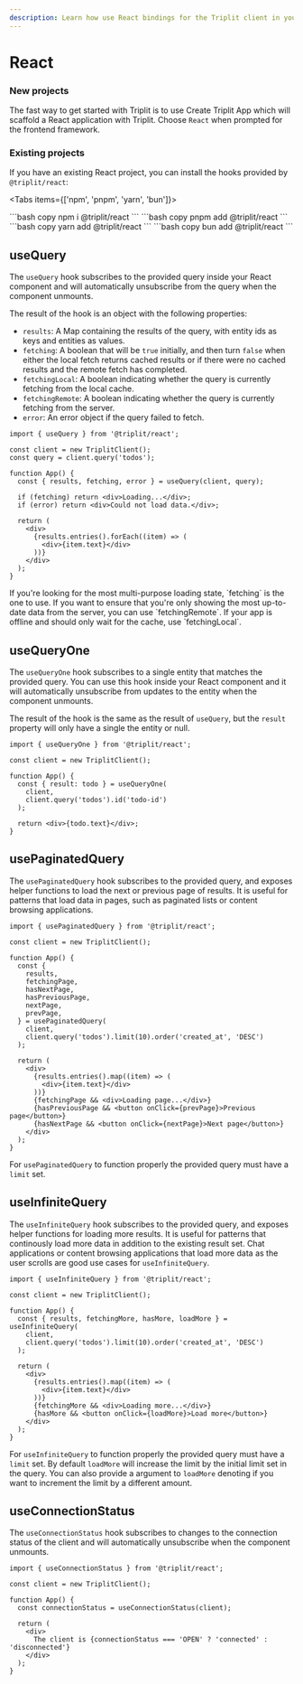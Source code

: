 ```yaml
---
description: Learn how use React bindings for the Triplit client in your app.
---
```



# React

### New projects

The fast way to get started with Triplit is to use Create Triplit App which will scaffold a React application with Triplit. Choose `React` when prompted for the frontend framework.

<CreateTriplitAppTabs />

### Existing projects

If you have an existing React project, you can install the hooks provided by `@triplit/react`:

<Tabs items={['npm', 'pnpm', 'yarn', 'bun']}>

  <Tab>
    ```bash copy
    npm i @triplit/react
    ```
  </Tab>
    <Tab>
    ```bash copy
    pnpm add @triplit/react
    ```
  </Tab>
  <Tab>
    ```bash copy
    yarn add @triplit/react
    ```
  </Tab>
  <Tab>
    ```bash copy
    bun add @triplit/react
    ```
  </Tab>
</Tabs>

## useQuery

The `useQuery` hook subscribes to the provided query inside your React component and will automatically unsubscribe from the query when the component unmounts.

The result of the hook is an object with the following properties:

- `results`: A Map containing the results of the query, with entity ids as keys and entities as values.
- `fetching`: A boolean that will be `true` initially, and then turn `false` when either the local fetch returns cached results or if there were no cached results and the remote fetch has completed.
- `fetchingLocal`: A boolean indicating whether the query is currently fetching from the local cache.
- `fetchingRemote`: A boolean indicating whether the query is currently fetching from the server.
- `error`: An error object if the query failed to fetch.

```tsx filename="app.tsx"
import { useQuery } from '@triplit/react';

const client = new TriplitClient();
const query = client.query('todos');

function App() {
  const { results, fetching, error } = useQuery(client, query);

  if (fetching) return <div>Loading...</div>;
  if (error) return <div>Could not load data.</div>;

  return (
    <div>
      {results.entries().forEach((item) => (
        <div>{item.text}</div>
      ))}
    </div>
  );
}
```

<Callout>
  If you're looking for the most multi-purpose loading state, `fetching` is the
  one to use. If you want to ensure that you're only showing the most up-to-date
  data from the server, you can use `fetchingRemote`. If your app is offline and
  should only wait for the cache, use `fetchingLocal`.
</Callout>

## useQueryOne

The `useQueryOne` hook subscribes to a single entity that matches the provided query. You can use this hook inside your React component and it will automatically unsubscribe from updates to the entity when the component unmounts.

The result of the hook is the same as the result of `useQuery`, but the `result` property will only have a single the entity or null.

```tsx copy filename="app.tsx"
import { useQueryOne } from '@triplit/react';

const client = new TriplitClient();

function App() {
  const { result: todo } = useQueryOne(
    client,
    client.query('todos').id('todo-id')
  );

  return <div>{todo.text}</div>;
}
```

## usePaginatedQuery

The `usePaginatedQuery` hook subscribes to the provided query, and exposes helper functions to load the next or previous page of results. It is useful for patterns that load data in pages, such as paginated lists or content browsing applications.

```tsx copy filename="app.tsx"
import { usePaginatedQuery } from '@triplit/react';

const client = new TriplitClient();

function App() {
  const {
    results,
    fetchingPage,
    hasNextPage,
    hasPreviousPage,
    nextPage,
    prevPage,
  } = usePaginatedQuery(
    client,
    client.query('todos').limit(10).order('created_at', 'DESC')
  );

  return (
    <div>
      {results.entries().map((item) => (
        <div>{item.text}</div>
      ))}
      {fetchingPage && <div>Loading page...</div>}
      {hasPreviousPage && <button onClick={prevPage}>Previous page</button>}
      {hasNextPage && <button onClick={nextPage}>Next page</button>}
    </div>
  );
}
```

For `usePaginatedQuery` to function properly the provided query must have a `limit` set.

## useInfiniteQuery

The `useInfiniteQuery` hook subscribes to the provided query, and exposes helper functions for loading more results. It is useful for patterns that continously load more data in addition to the existing result set. Chat applications or content browsing applications that load more data as the user scrolls are good use cases for `useInfiniteQuery`.

```tsx copy filename="app.tsx"
import { useInfiniteQuery } from '@triplit/react';

const client = new TriplitClient();

function App() {
  const { results, fetchingMore, hasMore, loadMore } = useInfiniteQuery(
    client,
    client.query('todos').limit(10).order('created_at', 'DESC')
  );

  return (
    <div>
      {results.entries().map((item) => (
        <div>{item.text}</div>
      ))}
      {fetchingMore && <div>Loading more...</div>}
      {hasMore && <button onClick={loadMore}>Load more</button>}
    </div>
  );
}
```

For `useInfiniteQuery` to function properly the provided query must have a `limit` set. By default `loadMore` will increase the limit by the initial limit set in the query. You can also provide a argument to `loadMore` denoting if you want to increment the limit by a different amount.

## useConnectionStatus

The `useConnectionStatus` hook subscribes to changes to the connection status of the client and will automatically unsubscribe when the component unmounts.

```tsx copy filename="app.tsx"
import { useConnectionStatus } from '@triplit/react';

const client = new TriplitClient();

function App() {
  const connectionStatus = useConnectionStatus(client);

  return (
    <div>
      The client is {connectionStatus === 'OPEN' ? 'connected' : 'disconnected'}
    </div>
  );
}
```

